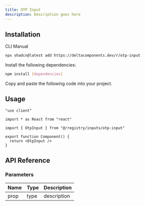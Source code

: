 ```yaml
---
title: OTP Input
description: Description goes here
---
```


<ComponentPreview name="otp-input-demo" />

## Installation

<Tabs defaultValue="cli">

<TabsList>
  <TabsTrigger value="cli">CLI</TabsTrigger>
  <TabsTrigger value="manual">Manual</TabsTrigger>
</TabsList>

<TabsContent value="cli">

```bash
npx shadcn@latest add https://deltacomponents.dev/r/otp-input
```

</TabsContent>

<TabsContent value="manual">

<Steps>

<Step>Install the following dependencies:</Step>

```bash
npm install [dependencies]
```

<Step>Copy and paste the following code into your project.</Step>

<ComponentSource name="otp-input" />

</Steps>

</TabsContent>

</Tabs>

## Usage

```tsx
"use client"

import * as React from "react"

import { OtpInput } from "@/registry/inputs/otp-input"

export function Component() {
  return <OtpInput />
}
```

## API Reference

### Parameters

| Name | Type | Description |
| ---- | ---- | ----------- |
| prop | type | description |
